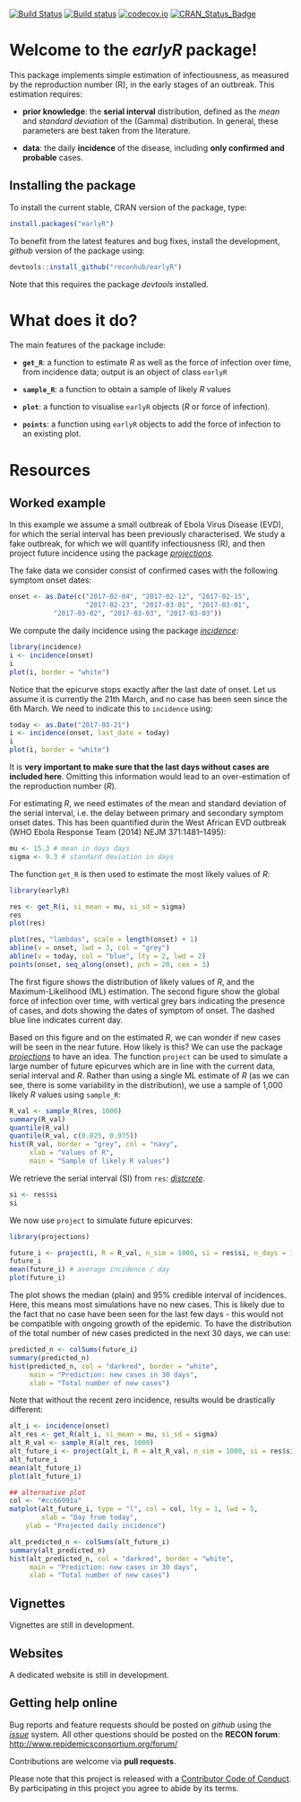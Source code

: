 
[![Build Status](https://travis-ci.org/reconhub/earlyR.svg?branch=master)](https://travis-ci.org/reconhub/earlyR)
[![Build status](https://ci.appveyor.com/api/projects/status/spq4patqkwrtlcgt/branch/master?svg=true)](https://ci.appveyor.com/project/thibautjombart/earlyr/branch/master)
[![codecov.io](https://codecov.io/github/reconhub/earlyR/coverage.svg?branch=master)](https://codecov.io/github/reconhub/earlyR?branch=master)
[![CRAN_Status_Badge](http://www.r-pkg.org/badges/version/earlyR)](https://cran.r-project.org/package=earlyR)

# Welcome to the *earlyR* package!

This package implements simple estimation of infectiousness, as measured by the
reproduction number (R), in the early stages of an outbreak. This estimation requires:

- **prior knowledge**: the **serial interval** distribution, defined as the *mean* and
*standard deviation* of the (Gamma) distribution. In general, these parameters
are best taken from the literature.

- **data**: the daily **incidence** of the disease, including **only confirmed
    and probable** cases.



## Installing the package

To install the current stable, CRAN version of the package, type:
```r
install.packages("earlyR")
```

To benefit from the latest features and bug fixes, install the development,
*github* version of the package using:

```r
devtools::install_github("reconhub/earlyR")
```

Note that this requires the package *devtools* installed.


# What does it do?

The main features of the package include:

- **`get_R`**: a function to estimate *R* as well as the force of infection over
    time, from incidence data; output is an object of class `earlyR`

- **`sample_R`**: a function to obtain a sample of likely *R* values

- **`plot`**: a function to visualise `earlyR` objects (*R* or force of infection).

- **`points`**: a function using `earlyR` objects to add the force of infection
    to an existing plot.



# Resources

## Worked example

In this example we assume a small outbreak of Ebola Virus Disease (EVD), for
which the serial interval has been previously characterised. We study a fake
outbreak, for which we will quantify infectiousness (R), and then project future
incidence using the package
[*projections*](https://github.com/reconhub/projections).

The fake data we consider consist of confirmed cases with the
following symptom onset dates:

```r

onset <- as.Date(c("2017-02-04", "2017-02-12", "2017-02-15",
                   "2017-02-23", "2017-03-01", "2017-03-01",
		   "2017-03-02", "2017-03-03", "2017-03-03"))		 

```

We compute the daily incidence using the package
[*incidence*](https://github.com/reconhub/incidence):

```r

library(incidence)
i <- incidence(onset)
i
plot(i, border = "white")

```

Notice that the epicurve stops exactly after the last date of onset. Let us
assume it is currently the 21th March, and no case has been seen since the 6th
March. We need to indicate this to `incidence` using:

```r

today <- as.Date("2017-03-21")
i <- incidence(onset, last_date = today)
i
plot(i, border = "white")

```

It is **very important to make sure that the last days without cases are
included here**. Omitting this information would lead to an over-estimation of the
reproduction number (*R*).


For estimating *R*, we need estimates of the mean and standard deviation of the
serial interval, i.e. the delay between primary and secondary symptom onset
dates. This has been quantified durin the West African EVD outbreak (WHO Ebola
Response Team (2014) NEJM 371:1481–1495):

```r

mu <- 15.3 # mean in days days
sigma <- 9.3 # standard deviation in days

```

The function `get_R` is then used to estimate the most likely values of *R*:
```r

library(earlyR)

res <- get_R(i, si_mean = mu, si_sd = sigma)
res
plot(res)

plot(res, "lambdas", scale = length(onset) + 1)
abline(v = onset, lwd = 3, col = "grey")
abline(v = today, col = "blue", lty = 2, lwd = 2)
points(onset, seq_along(onset), pch = 20, cex = 3)

```

The first figure shows the distribution of likely values of *R*, and the
Maximum-Likelihood (ML) estimation. The second figure show the global force of
infection over time, with vertical grey bars indicating the presence of cases,
and dots showing the dates of symptom of onset. The dashed blue line indicates
current day.


Based on this figure and on the estimated *R*, we can wonder if new cases
will be seen in the near future. How likely is this? We can use the package
[*projections*](https://github.com/reconhub/projections) to have an idea. The
function `project` can be used to simulate a large number of future epicurves
which are in line with the current data, serial interval and *R*. Rather than
using a single ML estimate of *R* (as we can see, there is some variability in
the distribution), we use a sample of 1,000 likely *R* values using `sample_R`:

```r

R_val <- sample_R(res, 1000)
summary(R_val)
quantile(R_val)
quantile(R_val, c(0.025, 0.975))
hist(R_val, border = "grey", col = "navy",
     xlab = "Values of R",
     main = "Sample of likely R values")

```

We retrieve the serial interval (SI) from `res`:
[*distcrete*](https://github.com/reconhub/distcrete).
 
```r

si <- res$si
si

```

We now use `project` to simulate future epicurves:
```r

library(projections)

future_i <- project(i, R = R_val, n_sim = 1000, si = res$si, n_days = 30)
future_i
mean(future_i) # average incidence / day
plot(future_i)

```

The plot shows the median (plain) and 95% credible interval of incidences. Here,
this means most simulations have no new cases. This is likely due to the fact
that no case have been seen for the last few days - this would not be compatible
with ongoing growth of the epidemic. To have the distribution of the total
number of new cases predicted in the next 30 days, we can use:

```r

predicted_n <- colSums(future_i)
summary(predicted_n)
hist(predicted_n, col = "darkred", border = "white",
     main = "Prediction: new cases in 30 days",
     xlab = "Total number of new cases")

```


Note that without the recent zero incidence, results would be drastically different:
```r

alt_i <- incidence(onset)
alt_res <- get_R(alt_i, si_mean = mu, si_sd = sigma)
alt_R_val <- sample_R(alt_res, 1000)
alt_future_i <- project(alt_i, R = alt_R_val, n_sim = 1000, si = res$si, n_days = 30)
alt_future_i
mean(alt_future_i)
plot(alt_future_i)

## alternative plot
col <- "#cc66991a"
matplot(alt_future_i, type = "l", col = col, lty = 1, lwd = 5,
        xlab = "Day from today",
	ylab = "Projected daily incidence")

alt_predicted_n <- colSums(alt_future_i)
summary(alt_predicted_n)
hist(alt_predicted_n, col = "darkred", border = "white",
     main = "Prediction: new cases in 30 days",
     xlab = "Total number of new cases")

```







## Vignettes

Vignettes are still in development.


## Websites

A dedicated website is still in development.




## Getting help online

Bug reports and feature requests should be posted on *github* using the
[*issue*](http://github.com/reconhub/earlyR/issues) system. All other questions
should be posted on the **RECON forum**: <br>
[http://www.repidemicsconsortium.org/forum/](http://www.repidemicsconsortium.org/forum/)

Contributions are welcome via **pull requests**.

Please note that this project is released with a [Contributor Code of
Conduct](CONDUCT.md). By participating in this project you agree to abide by its
terms.

